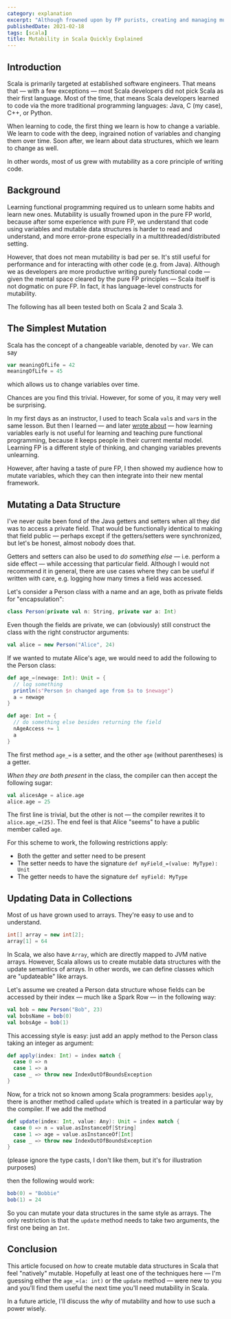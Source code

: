 ```yaml
---
category: explanation
excerpt: "Although frowned upon by FP purists, creating and managing mutable data structures is important in any language: Explore Scala's first-class mutability features"
publishedDate: 2021-02-18
tags: [scala]
title: Mutability in Scala Quickly Explained
---
```


## Introduction

Scala is primarily targeted at established software engineers. That means that &mdash; with a few exceptions &mdash; most Scala developers did not pick Scala as their first language. Most of the time, that means Scala developers learned to code via the more traditional programming languages: Java, C (my case), C++, or Python.

When learning to code, the first thing we learn is how to change a variable. We learn to code with the deep, ingrained notion of variables and changing them over time. Soon after, we learn about data structures, which we learn to change as well.

In other words, most of us grew with mutability as a core principle of writing code.

## Background

Learning functional programming required us to unlearn some habits and learn new ones. Mutability is usually frowned upon in the pure FP world, because after some experience with pure FP, we understand that code using variables and mutable data structures is harder to read and understand, and more error-prone especially in a multithreaded/distributed setting.

However, that does not mean mutability is bad per se. It's still useful for performance and for interacting with other code (e.g. from Java). Although we as developers are more productive writing purely functional code &mdash; given the mental space cleared by the pure FP principles &mdash; Scala itself is not dogmatic on pure FP. In fact, it has language-level constructs for mutability.

The following has all been tested both on Scala 2 and Scala 3.

## The Simplest Mutation

Scala has the concept of a changeable variable, denoted by `var`. We can say

```scala
var meaningOfLife = 42
meaningOfLife = 45
```

which allows us to change variables over time.

Chances are you find this trivial. However, for some of you, it may very well be surprising.

In my first days as an instructor, I used to teach Scala `val`s and `var`s in the same lesson. But then I learned &mdash; and later [wrote about](/articles/things-that-dont-make-sense-scala-variables) &mdash; how learning variables early is not useful for learning and teaching pure functional programming, because it keeps people in their current mental model. Learning FP is a different style of thinking, and changing variables prevents unlearning.

However, after having a taste of pure FP, I then showed my audience how to mutate variables, which they can then integrate into their new mental framework.

## Mutating a Data Structure

I've never quite been fond of the Java getters and setters when all they did was to access a private field. That would be functionally identical to making that field public &mdash; perhaps except if the getters/setters were synchronized, but let's be honest, almost nobody does that.

Getters and setters can also be used to _do something else_ &mdash; i.e. perform a side effect &mdash; while accessing that particular field. Although I would not recommend it in general, there are use cases where they can be useful if written with care, e.g. logging how many times a field was accessed.

Let's consider a Person class with a name and an age, both as private fields for "encapsulation":

```scala
class Person(private val n: String, private var a: Int)
```

Even though the fields are private, we can (obviously) still construct the class with the right constructor arguments:

```scala
val alice = new Person("Alice", 24)
```

If we wanted to mutate Alice's age, we would need to add the following to the Person class:

```scala
def age_=(newage: Int): Unit = {
  // log something
  println(s"Person $n changed age from $a to $newage")
  a = newage
}

def age: Int = {
  // do something else besides returning the field
  nAgeAccess += 1
  a
}
```

The first method `age_=` is a setter, and the other `age` (without parentheses) is a getter.

_When they are both present_ in the class, the compiler can then accept the following sugar:

```scala
val alicesAge = alice.age
alice.age = 25
```

The first line is trivial, but the other is not &mdash; the compiler rewrites it to `alice.age_=(25)`. The end feel is that Alice "seems" to have a public member called `age`.

For this scheme to work, the following restrictions apply:

- Both the getter and setter need to be present
- The setter needs to have the signature `def myField_=(value: MyType): Unit`
- The getter needs to have the signature `def myField: MyType`

## Updating Data in Collections

Most of us have grown used to arrays. They're easy to use and to understand.

```java
int[] array = new int[2];
array[1] = 64
```

In Scala, we also have `Array`, which are directly mapped to JVM native arrays. However, Scala allows us to create mutable data structures with the update semantics of arrays. In other words, we can define classes which are "updateable" like arrays.

Let's assume we created a Person data structure whose fields can be accessed by their index &mdash; much like a Spark Row &mdash; in the following way:

```scala
val bob = new Person("Bob", 23)
val bobsName = bob(0)
val bobsAge = bob(1)
```

This accessing style is easy: just add an apply method to the Person class taking an integer as argument:

```scala
def apply(index: Int) = index match {
  case 0 => n
  case 1 => a
  case _ => throw new IndexOutOfBoundsException
}
```

Now, for a trick not so known among Scala programmers: besides `apply`, there is another method called `update` which is treated in a particular way by the compiler. If we add the method

```scala
def update(index: Int, value: Any): Unit = index match {
  case 0 => n = value.asInstanceOf[String]
  case 1 => age = value.asInstanceOf[Int]
  case _ => throw new IndexOutOfBoundsException
}
```

(please ignore the type casts, I don't like them, but it's for illustration purposes)

then the following would work:

```scala
bob(0) = "Bobbie"
bob(1) = 24
```

So you can mutate your data structures in the same style as arrays. The only restriction is that the `update` method needs to take two arguments, the first one being an `Int`.

## Conclusion

This article focused on _how_ to create mutable data structures in Scala that feel "natively" mutable. Hopefully at least one of the techniques here &mdash; I'm guessing either the `age_=(a: int)` or the `update` method &mdash; were new to you and you'll find them useful the next time you'll need mutability in Scala.

In a future article, I'll discuss the _why_ of mutability and how to use such a power wisely.
